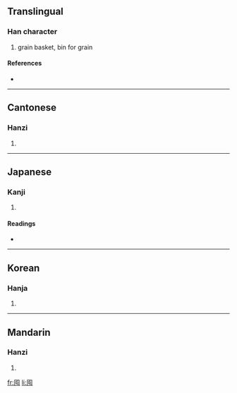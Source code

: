 ==Translingual==

===Han character===
{{Han char|rn=31|rad=囗|as=04|sn=7|four=6071<sub>7</sub>|canj=田心山 (WPU)}}

# grain basket, bin for grain

====References====
* {{Han ref|kx=0217.070|dkj=04704|dj=0444.100|hdz=10714.110|uh=56E4|ud=22244|bh=A779|bd=42873}}

----

==Cantonese==

===Hanzi===
{{yue-hanzi|jyut=|y=deun6, tyun4}}

# {{defn|Cantonese}}

----

==Japanese==

===Kanji===
{{ja-kanji|grade=|rs=囗04}}

# {{defn|Japanese}}

====Readings====
* {{ja-readings|on=[[とん]] (ton), [[どん]] (don)|kun=[[ざる]] (zaru)}}

----

==Korean==

===Hanja===
{{ko-hanja|hangeul=돈|rv=don|mr=ton}}

# {{defn|Korean}}

----

==Mandarin==

===Hanzi===
{{cmn-hanzi|pin=[[dùn]] ([[dun4]])|wg=tun<sup>4</sup>}}

# {{defn|Mandarin}}

[[fr:囤]]
[[li:囤]]
